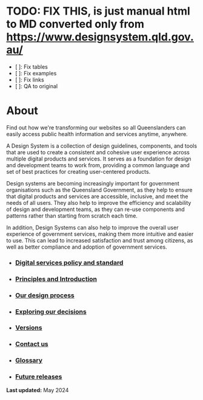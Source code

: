 

<Meta title="About" />

# TODO: FIX THIS, is just manual html to MD converted only from https://www.designsystem.qld.gov.au/
* [ ]: Fix tables
* [ ]: Fix examples
* [ ]: Fix links
* [ ]: QA to original

About
=====

Find out how we're transforming our websites so all Queenslanders can easily access public health information and services anytime, anywhere.

A Design System is a collection of design guidelines, components, and tools that are used to create a consistent and cohesive user experience across multiple digital products and services. It serves as a foundation for design and development teams to work from, providing a common language and set of best practices for creating user-centered products.

Design systems are becoming increasingly important for government organisations such as the Queensland Government, as they help to ensure that digital products and services are accessible, inclusive, and meet the needs of all users. They also help to improve the efficiency and scalability of design and development teams, as they can re-use components and patterns rather than starting from scratch each time.

In addition, Design Systems can also help to improve the overall user experience of government services, making them more intuitive and easier to use. This can lead to increased satisfaction and trust among citizens, as well as better compliance and adoption of government services.

*   ### [Digital services policy and standard](about/digital-services-policy-and-standard.html)

*   ### [Principles and Introduction](about/principles-and-introduction.html)

*   ### [Our design process](about/our-design-process.html)

*   ### [Exploring our decisions](about/exploring-our-decisions.html)

*   ### [Versions](about/versions.html)

*   ### [Contact us](about/contact-us.html)

*   ### [Glossary](about/glossary.html)

*   ### [Future releases](about/future-releases.html)


**Last updated:** May 2024
